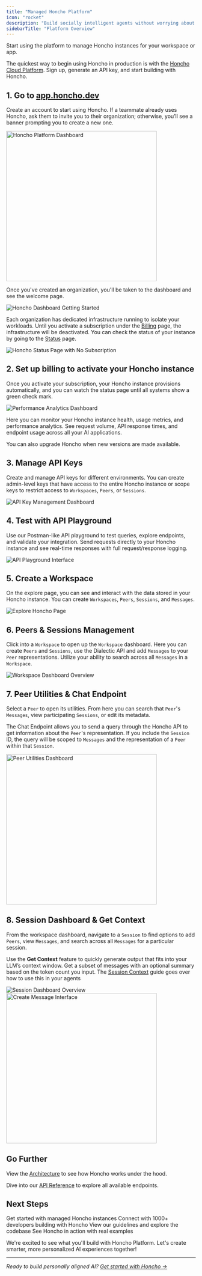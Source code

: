 ```yaml
---
title: "Managed Honcho Platform"
icon: "rocket"
description: "Build socially intelligent agents without worrying about infrastructure"
sidebarTitle: "Platform Overview"
---
```


<Card title="Sign up to start using Honcho!" icon="rocket" href="https://app.honcho.dev">
    Start using the platform to manage Honcho instances for your workspace or app.
</Card>

The quickest way to begin using Honcho in production is with the
[Honcho Cloud Platform](https://app.honcho.dev). Sign up, generate an API key,
and start building with Honcho.

## 1. Go to [app.honcho.dev](https://app.honcho.dev)

Create an account to start using Honcho. If a teammate already uses Honcho, ask
them to invite you to their organization; otherwise, you’ll see a banner
prompting you to create a new one.

<Frame>
<img src="/images/app-screenshots/welcome-to-honcho.png" alt="Honcho Platform Dashboard" width="400" />
</Frame>

Once you've created an organization, you'll be taken to the dashboard and see
the welcome page.

<img src="/images/app-screenshots/get-started-copy.png" alt="Honcho Dashboard Getting Started"/>

Each organization has dedicated infrastructure running to isolate your
workloads. Until you activate a subscription under the
[Billing](https://app.honcho.dev/billing) page, the infrastructure will be
deactivated. You can check the status of your instance by going to the
[Status](https://app.honcho.dev/status) page.

<img src="/images/app-screenshots/no-subscription-status.png" alt="Honcho Status Page with No Subscription" />

## **2. Set up billing to activate your Honcho instance**

Once you activate your subscription, your Honcho instance provisions
automatically, and you can watch the status page until all systems show a green
check mark.

<img src="/images/app-screenshots/performance-analytics.png" alt="Performance Analytics Dashboard" />

Here you can monitor your Honcho instance health, usage metrics, and
performance analytics. See request volume, API response times, and endpoint
usage across all your AI applications.

You can also upgrade Honcho when new versions are made available.

## **3. Manage API Keys**
Create and manage API keys for different environments. You can create
admin-level keys that have access to the entire Honcho instance or scope keys
to restrict access to `Workspaces`, `Peers`, or `Sessions`.

<img src="/images/app-screenshots/api-keys.png" alt="API Key Management Dashboard" />

## **4. Test with API Playground**
Use our Postman-like API playground to test queries, explore endpoints, and
validate your integration. Send requests directly to your Honcho instance and
see real-time responses with full request/response logging.

<img src="/images/app-screenshots/api-playground.png" alt="API Playground Interface" />

## **5. Create a Workspace**
On the explore page, you can see and interact with the data stored in your
Honcho instance. You can create `Workspaces`, `Peers`, `Sessions`, and `Messages`.

<img src="/images/app-screenshots/explore-honcho.png" alt="Explore Honcho Page" />

## **6. Peers & Sessions Management**
Click into a `Workspace` to open up the `Workspace` dashboard. Here you can create
`Peers` and `Sessions`, use the Dialectic API and add `Messages` to your `Peer`
representations. Utilize your ability to search across all `Messages` in a
`Workspace`.

<img src="/images/app-screenshots/workspace-dash.png" alt="Workspace Dashboard Overview" />


## **7. Peer Utilities & Chat Endpoint**
Select a `Peer` to open its utilities. From here you can search that `Peer`'s
`Messages`, view participating `Sessions`, or edit its metadata.

The Chat Endpoint allows you to send a query through the Honcho API to get
information about the `Peer`'s representation. If you include the `Session` ID,
the query will be scoped to `Messages` and the representation of a `Peer`
within that `Session`.

<Frame>
<img src="/images/app-screenshots/peer-utilities.png" alt="Peer Utilities Dashboard" width="400" />
</Frame>


## **8. Session Dashboard & Get Context**
From the workspace dashboard, navigate to a `Session` to find options to add `Peers`, view `Messages`, and search across all `Messages` for a particular session.

Use the **Get Context** feature to quickly generate output that fits into your
LLM’s context window. Get a subset of messages with an optional summary
based on the token count you input. The [Session Context](../../guides/get-context) guide goes over how to use this in your agents

<img src="/images/app-screenshots/session-dash.png" alt="Session Dashboard Overview" />

<Frame>
<img src="/images/app-screenshots/create-message.png" alt="Create Message Interface" width="400" />
</Frame>


## Go Further

View the [Architecture](/v2/documentation/reference/architecture) to see how Honcho works under the hood.

Dive into our [API Reference](/v2/api-reference) to explore all available endpoints.

## Next Steps

<CardGroup cols={2}>
  <Card title="Sign up to Honcho Platform" icon="rocket" href="https://app.honcho.dev">
    Get started with managed Honcho instances
  </Card>
  <Card title="Join our Discord" icon="discord" href="http://discord.gg/plasticlabs">
    Connect with 1000+ developers building with Honcho
  </Card>
  <Card title="Contribute to Honcho" icon="code" href="/v2/contributing/guidelines">
    View our guidelines and explore the codebase
  </Card>
  <Card title="Explore Examples" icon="book" href="/v2/guides">
    See Honcho in action with real examples
  </Card>
</CardGroup>

We're excited to see what you'll build with Honcho Platform. Let's create smarter, more personalized AI experiences together!

---

*Ready to build personally aligned AI? [Get started with Honcho →](https://app.honcho.dev)*
